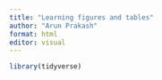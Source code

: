 ```yaml
---
title: "Learning figures and tables"
author: "Arun Prakash"
format: html
editor: visual
---
```


```r
library(tidyverse)

```
